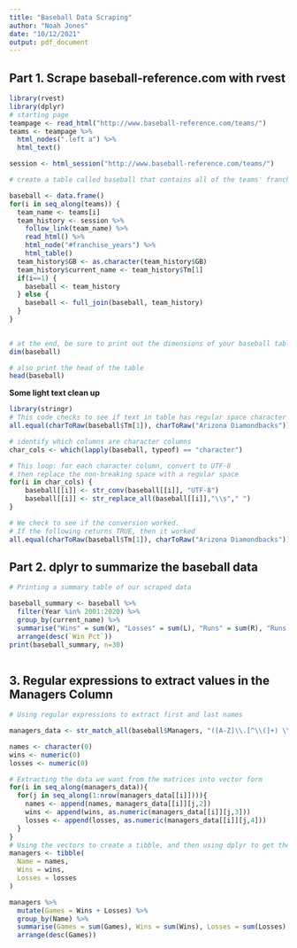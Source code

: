 ---
title: "Baseball Data Scraping"
author: "Noah Jones"
date: "10/12/2021"
output: pdf_document
---

## Part 1. Scrape baseball-reference.com with rvest

```{r baseball_rvest, error = TRUE, message = FALSE}
library(rvest)
library(dplyr)
# starting page
teampage <- read_html("http://www.baseball-reference.com/teams/")
teams <- teampage %>% 
  html_nodes(".left a") %>% 
  html_text()

session <- html_session("http://www.baseball-reference.com/teams/")

# create a table called baseball that contains all of the teams' franchise histories

baseball <- data.frame()
for(i in seq_along(teams)) {
  team_name <- teams[i]
  team_history <- session %>% 
    follow_link(team_name) %>% 
    read_html() %>% 
    html_node("#franchise_years") %>% 
    html_table()
  team_history$GB <- as.character(team_history$GB)
  team_history$current_name <- team_history$Tm[1]
  if(i==1) {
    baseball <- team_history
  } else {
    baseball <- full_join(baseball, team_history) 
  }
}
  

# at the end, be sure to print out the dimensions of your baseball table
dim(baseball)

# also print the head of the table
head(baseball)
```

**Some light text clean up**

```{r baseball_cleanup, error = TRUE, echo = FALSE}
library(stringr)
# This code checks to see if text in table has regular space character
all.equal(charToRaw(baseball$Tm[1]), charToRaw("Arizona Diamondbacks"))

# identify which columns are character columns
char_cols <- which(lapply(baseball, typeof) == "character")

# This loop: for each character column, convert to UTF-8
# then replace the non-breaking space with a regular space
for(i in char_cols) {
    baseball[[i]] <- str_conv(baseball[[i]], "UTF-8")
    baseball[[i]] <- str_replace_all(baseball[[i]],"\\s"," ")
}

# We check to see if the conversion worked.
# If the following returns TRUE, then it worked
all.equal(charToRaw(baseball$Tm[1]), charToRaw("Arizona Diamondbacks"))
```

## Part 2. dplyr to summarize the baseball data

```{r baseball_dplyr}

# Printing a summary table of our scraped data

baseball_summary <- baseball %>% 
  filter(Year %in% 2001:2020) %>% 
  group_by(current_name) %>% 
  summarise("Wins" = sum(W), "Losses" = sum(L), "Runs" = sum(R), "Runs Allowed" = sum(RA), "Win Pct" = sum(W)/(sum(W)+sum(L)), .groups = "keep") %>% 
  arrange(desc(`Win Pct`))
print(baseball_summary, n=30)
  
```

## 3. Regular expressions to extract values in the Managers Column


```{r baseball_regex}
# Using regular expressions to extract first and last names

managers_data <- str_match_all(baseball$Managers, "([A-Z]\\.[^\\(]+) \\((\\d+)-(\\d+)")

names <- character(0)
wins <- numeric(0)
losses <- numeric(0)

# Extracting the data we want from the matrices into vector form
for(i in seq_along(managers_data)){
  for(j in seq_along(1:nrow(managers_data[[i]]))){
    names <- append(names, managers_data[[i]][j,2])
    wins <- append(wins, as.numeric(managers_data[[i]][j,3]))
    losses <- append(losses, as.numeric(managers_data[[i]][j,4]))
  }
}
# Using the vectors to create a tibble, and then using dplyr to get the desired result
managers <- tibble(
  Name = names,
  Wins = wins,
  Losses = losses
)

managers %>% 
  mutate(Games = Wins + Losses) %>%
  group_by(Name) %>% 
  summarise(Games = sum(Games), Wins = sum(Wins), Losses = sum(Losses), Win_Pct = sum(Wins)/sum(Games)) %>% 
  arrange(desc(Games))
```
